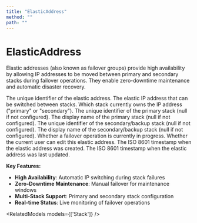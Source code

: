 ```yaml
---
title: "ElasticAddress"
method: ""
path: ""
---
```


# ElasticAddress

Elastic addresses (also known as failover groups) provide high availability by allowing IP addresses to be moved between primary and secondary stacks during failover operations. They enable zero-downtime maintenance and automatic disaster recovery.

<Model>
    <ModelProperty name="uid" type="string">
        The unique identifier of the elastic address.
    </ModelProperty>
    <ModelProperty name="address" type="string">
        The elastic IP address that can be switched between stacks.
    </ModelProperty>
    <ModelProperty name="current_stack" type="string">
        Which stack currently owns the IP address ("primary" or "secondary").
    </ModelProperty>
    <ModelProperty name="primary_stack_uid" type="string|null">
        The unique identifier of the primary stack (null if not configured).
    </ModelProperty>
    <ModelProperty name="primary_stack_name" type="string|null">
        The display name of the primary stack (null if not configured).
    </ModelProperty>
    <ModelProperty name="secondary_stack_uid" type="string|null">
        The unique identifier of the secondary/backup stack (null if not configured).
    </ModelProperty>
    <ModelProperty name="secondary_stack_name" type="string|null">
        The display name of the secondary/backup stack (null if not configured).
    </ModelProperty>
    <ModelProperty name="busy_toggling" type="boolean">
        Whether a failover operation is currently in progress.
    </ModelProperty>
    <ModelProperty name="readonly" type="boolean">
        Whether the current user can edit this elastic address.
    </ModelProperty>
    <ModelProperty name="created_at" type="string">
        The ISO 8601 timestamp when the elastic address was created.
    </ModelProperty>
    <ModelProperty name="updated_at" type="string">
        The ISO 8601 timestamp when the elastic address was last updated.
    </ModelProperty>
</Model>

**Key Features:**
- **High Availability**: Automatic IP switching during stack failures
- **Zero-Downtime Maintenance**: Manual failover for maintenance windows
- **Multi-Stack Support**: Primary and secondary stack configuration
- **Real-time Status**: Live monitoring of failover operations

<RelatedModels models={['Stack']} />
